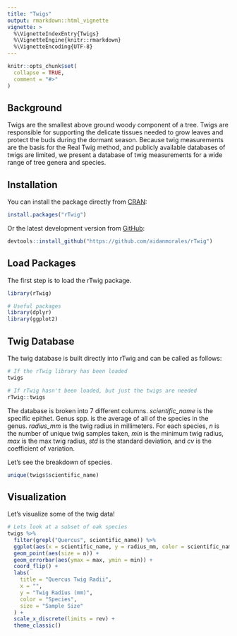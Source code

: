 ```yaml
---
title: "Twigs"
output: rmarkdown::html_vignette
vignette: >
  %\VignetteIndexEntry{Twigs}
  %\VignetteEngine{knitr::rmarkdown}
  %\VignetteEncoding{UTF-8}
---
```


```r
knitr::opts_chunk$set(
  collapse = TRUE,
  comment = "#>"
)
```

## Background

Twigs are the smallest above ground woody component of a tree. Twigs are responsible for supporting the delicate tissues needed to grow leaves and protect the buds during the dormant season. Because twig measurements are the basis for the Real Twig method, and publicly available databases of twigs are limited, we present a database of twig measurements for a wide range of tree genera and species.

## Installation

You can install the package directly from [CRAN](https://CRAN.R-project.org):

```r
install.packages("rTwig")
```

Or the latest development version from [GitHub](https://github.com/):

```r
devtools::install_github("https://github.com/aidanmorales/rTwig")
```

## Load Packages

The first step is to load the rTwig package.

```r
library(rTwig)

# Useful packages
library(dplyr)
library(ggplot2)
```

## Twig Database

The twig database is built directly into rTwig and can be called as follows:

```r
# If the rTwig library has been loaded
twigs
```

```r
# If rTwig hasn't been loaded, but just the twigs are needed
rTwig::twigs
```

The database is broken into 7 different columns. *scientific_name* is the specific epithet. Genus spp. is the average of all of the species in the genus. *radius_mm* is the twig radius in millimeters. For each species, *n* is the number of unique twig samples taken, *min* is the minimum twig radius, *max* is the max twig radius, *std* is the standard deviation, and *cv* is the coefficient of variation.

Let's see the breakdown of species.

```r
unique(twigs$scientific_name)
```

## Visualization

Let's visualize some of the twig data!

```r
# Lets look at a subset of oak species
twigs %>%
  filter(grepl("Quercus", scientific_name)) %>%
  ggplot(aes(x = scientific_name, y = radius_mm, color = scientific_name)) +
  geom_point(aes(size = n)) +
  geom_errorbar(aes(ymax = max, ymin = min)) +
  coord_flip() +
  labs(
    title = "Quercus Twig Radii",
    x = "",
    y = "Twig Radius (mm)",
    color = "Species",
    size = "Sample Size"
  ) +
  scale_x_discrete(limits = rev) +
  theme_classic()
```
